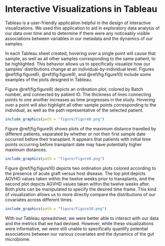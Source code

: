 # Interactive Visualizations in Tableau

Tableau is a user-friendly application helpful in the design of interactive visualizations. We used this application to aid in exploratory data analysis of our data over time and to determine if there were any noticeably visible associations between variables in our metadata and the dynamics of our samples.

In each Tableau sheet created, hovering over a single point will cause that sample, as well as all other samples corresponding to the same patient, to be highlighted. This behavior allows us to specifically visualize how our samples' distributions change at an individual-by-individual level. Figures \@ref(fig:figure8), \@ref(fig:figure9), and \@ref(fig:figure10) include some examples of the plots designed in Tableau. 

Figure \@ref(fig:figure8) depicts an ordination plot, colored by Batch number, and connected by patient ID. The thickness of lines connecting points to one another increases as time progresses in the study. Hovering over a point will also highlight all other sample points corresponding to the individual, as well as the path representative of the selected patient.

```r
include_graphics(path = "figure/figure8.png")
```

Figure \@ref(fig:figure9) shows plots of the maximum distance travelled by different patients, separated by whether or not their first sample date occurred before their transplant. It appears that patients with initial time points occurring before transplant date may have potentially higher maximum distances.

```r
include_graphics(path = "figure/figure9.png")
```

Figure \@ref(fig:figure10) depicts two ordination plots colored according to the presence of acute graft versus host disease. The top plot depicts AGVHD values taken within the twelve weeks prior to transplants, and the second plot depicts AGVHD values taken within the twelve weeks after. Both plots can be manipulated to specify the desired time frame. This kind of visualization allows us to more directly compare the distributions of our covariates across different times.

```r
include_graphics(path = "figure/figure10.png")
```

With our Tableau spreadsheet, we were better able to interact with our data and the metrics that we had devised. However, while these visualizations were informative, we were still unable to specifically quantify potential associations between our various covariates and the dynamics of the gut microbiome.
